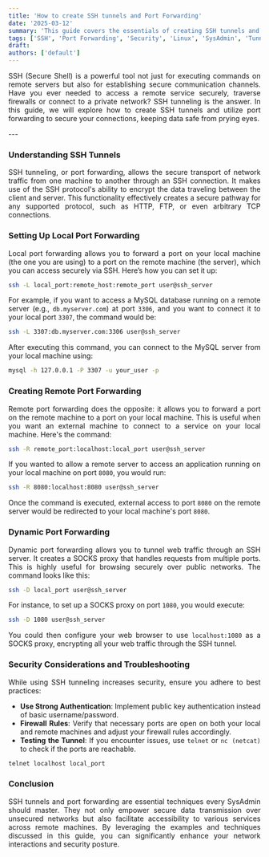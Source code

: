 ```yaml
---
title: 'How to create SSH tunnels and Port Forwarding'
date: '2025-03-12'
summary: 'This guide covers the essentials of creating SSH tunnels and port forwarding to enhance security and manage remote connections effectively.'
tags: ['SSH', 'Port Forwarding', 'Security', 'Linux', 'SysAdmin', 'Tunnels', 'Network']
draft: 
authors: ['default']
---
```


<div align="justify">

SSH (Secure Shell) is a powerful tool not just for executing commands on remote servers but also for establishing secure communication channels. Have you ever needed to access a remote service securely, traverse firewalls or connect to a private network? SSH tunneling is the answer. In this guide, we will explore how to create SSH tunnels and utilize port forwarding to secure your connections, keeping data safe from prying eyes.

</div>
---

<div align="justify">

### Understanding SSH Tunnels

SSH tunneling, or port forwarding, allows the secure transport of network traffic from one machine to another through an SSH connection. It makes use of the SSH protocol's ability to encrypt the data traveling between the client and server. This functionality effectively creates a secure pathway for any supported protocol, such as HTTP, FTP, or even arbitrary TCP connections.

### Setting Up Local Port Forwarding

Local port forwarding allows you to forward a port on your local machine (the one you are using) to a port on the remote machine (the server), which you can access securely via SSH. Here’s how you can set it up:

```bash
ssh -L local_port:remote_host:remote_port user@ssh_server
```

For example, if you want to access a MySQL database running on a remote server (e.g., `db.myserver.com`) at port `3306`, and you want to connect it to your local port `3307`, the command would be:

```bash
ssh -L 3307:db.myserver.com:3306 user@ssh_server
```

After executing this command, you can connect to the MySQL server from your local machine using:

```bash
mysql -h 127.0.0.1 -P 3307 -u your_user -p
```

### Creating Remote Port Forwarding

Remote port forwarding does the opposite: it allows you to forward a port on the remote machine to a port on your local machine. This is useful when you want an external machine to connect to a service on your local machine. Here's the command:

```bash
ssh -R remote_port:localhost:local_port user@ssh_server
```

If you wanted to allow a remote server to access an application running on your local machine on port `8080`, you would run:

```bash
ssh -R 8080:localhost:8080 user@ssh_server
```

Once the command is executed, external access to port `8080` on the remote server would be redirected to your local machine's port `8080`.

### Dynamic Port Forwarding

Dynamic port forwarding allows you to tunnel web traffic through an SSH server. It creates a SOCKS proxy that handles requests from multiple ports. This is highly useful for browsing securely over public networks. The command looks like this:

```bash
ssh -D local_port user@ssh_server
```

For instance, to set up a SOCKS proxy on port `1080`, you would execute:

```bash
ssh -D 1080 user@ssh_server
```

You could then configure your web browser to use `localhost:1080` as a SOCKS proxy, encrypting all your web traffic through the SSH tunnel.

### Security Considerations and Troubleshooting

While using SSH tunneling increases security, ensure you adhere to best practices:
- **Use Strong Authentication**: Implement public key authentication instead of basic username/password.
- **Firewall Rules**: Verify that necessary ports are open on both your local and remote machines and adjust your firewall rules accordingly.
- **Testing the Tunnel**: If you encounter issues, use `telnet` or `nc (netcat)` to check if the ports are reachable.

```bash
telnet localhost local_port
```

### Conclusion

SSH tunnels and port forwarding are essential techniques every SysAdmin should master. They not only empower secure data transmission over unsecured networks but also facilitate accessibility to various services across remote machines. By leveraging the examples and techniques discussed in this guide, you can significantly enhance your network interactions and security posture.

</div>